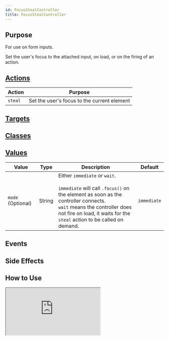 ```yaml
---
id: FocusStealController
title: FocusStealController
---
```




## Purpose

For use on form inputs.

Set the user's focus to the attached input, on load, or on the firing of an action.


## [Actions](https://stimulus.hotwire.dev/reference/actions)

| Action  | Purpose                                     |
|---------|---------------------------------------------|
| `steal` | Set the user's focus to the current element |

## [Targets](https://stimulus.hotwire.dev/reference/targets)
<NoTargets/>

## [Classes](https://stimulus.hotwire.dev/reference/classes)
<NoClasses/>

## [Values](https://stimulus.hotwire.dev/reference/values)

| Value             | Type   | Description                                                                                                                                                                                                                                | Default     |
|-------------------|--------|--------------------------------------------------------------------------------------------------------------------------------------------------------------------------------------------------------------------------------------------|-------------|
| `mode` (Optional) | String | Either `immediate` or `wait`. <br/><br/>`immediate` will call `.focus()` on the element as soon as the controller connects.<br/>`wait` means the controller does not fire on load, it waits for the `steal` action to be called on demand. | `immediate` |


## Events
<NoEvents/>


## Side Effects
<NoSideEffects/>

## How to Use


<iframe
  src="https:///stimulus-library.netlify.app/controllers/focus_steal_controller.html"
  style={{width: "100%", height: "500px", border: "0", borderRadius: "4px", overflow: "hidden"}}
  sandbox="allow-forms allow-modals allow-popups allow-presentation allow-same-origin allow-scripts"
/>


